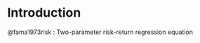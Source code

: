 # Introduction


@fama1973risk : Two-parameter risk-return regression equation

```{=tex}

\begin{equation}
$x_{im} \equiv \frac{total market value of all units of assets $i$}{total market value of all assets}$ 
\end{equation} 
\ref{black1972capital}

```